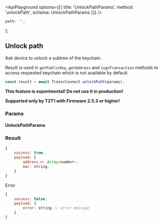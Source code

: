


<ApiPlayground
    options={[{ title: 'UnlockPathParams', method: 'unlockPath', schema: UnlockPathParams }]}
/>

    path: '',
};

## Unlock path

Ask device to unlock a subtree of the keychain.

Result is used in `getPublicKey`, `getAddress` and `signTransaction` methods to access requested keychain which is not available by default.

```javascript
const result = await TrezorConnect.unlockPath(params);
```

<Callout type="warning">**This feature is experimental! Do not use it in production!**</Callout>

<Callout type="info">**Supported only by T2T1 with Firmware 2.5.3 or higher!**</Callout>

### Params

<CommonParamsLink />

#### UnlockPathParams

<ParamsTable schema={UnlockPathParams} descriptions={paramDescriptions} />

### Result

```javascript
{
    success: true,
    payload: {
        address_n: Array<number>,
        mac: string,
    }
}

```

Error

```javascript
{
    success: false,
    payload: {
        error: string // error message
    }
}
```
